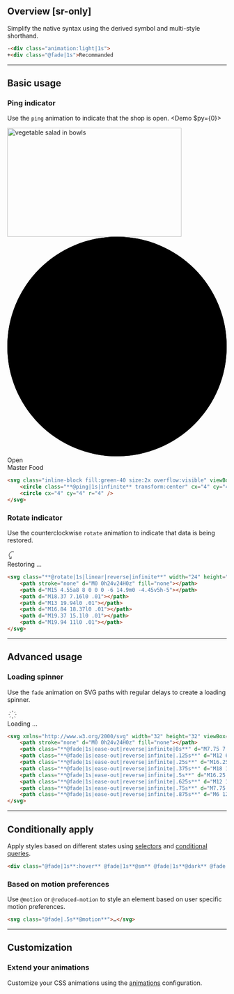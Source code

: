 ## Overview [sr-only]
<Overview />

Simplify the native syntax using the derived symbol and multi-style shorthand.
```html
-<div class="animation:light|1s">
+<div class="@fade|1s">Recommanded
```

---

## Basic usage
### Ping indicator
Use the `ping` animation to indicate that the shop is open.
<Demo $py={0}>
    <div className="app-panel rel">
        <Image src="/images/vegetable-salad-in-bowls.jpg" width="400" height="250" className="aspect:400/250 untouchable" alt="vegetable salad in bowls" />
        <div className="fg:strong abs bottom:0 w:full p:12x|35|30|35 gradient(0deg,base|0%,base/0|100%)">
            <svg className="inline-block fill:green-40 size:2x overflow:visible" viewBox="0 0 8 8" xmlns="http://www.w3.org/2000/svg">
                <circle className="@ping|1s|infinite transform:center" cx="4" cy="4" r="4" />
                <circle cx="4" cy="4" r="4" />
            </svg>
            <span className="ml:10 font:12 font:semibold">Open</span>
            <div className="font:bold mt:10 font:20 ls:-.025em">Master Food</div>
        </div>
    </div>
</Demo>
```html
<svg class="inline-block fill:green-40 size:2x overflow:visible" viewBox="0 0 8 8" xmlns="http://www.w3.org/2000/svg">
    <circle class="**@ping|1s|infinite** transform:center" cx="4" cy="4" r="4" />
    <circle cx="4" cy="4" r="4" />
</svg>
```

### Rotate indicator
Use the counterclockwise `rotate` animation to indicate that data is being restored.
<Demo>
    <div className="app-float">
        <svg className="@rotate|1s|linear|reverse|infinite" width="24" height="24" viewBox="0 0 24 24" strokeWidth="2" stroke="currentColor" fill="none" strokeLinecap="round" strokeLinejoin="round" xmlns="http://www.w3.org/2000/svg" >
            <path stroke="none" d="M0 0h24v24H0z" fill="none"></path>
            <path d="M15 4.55a8 8 0 0 0 -6 14.9m0 -4.45v5h-5"></path>
            <path d="M18.37 7.16l0 .01"></path>
            <path d="M13 19.94l0 .01"></path>
            <path d="M16.84 18.37l0 .01"></path>
            <path d="M19.37 15.1l0 .01"></path>
            <path d="M19.94 11l0 .01"></path>
        </svg>
        <div className="ml:10 font:14 font:medium fg:strong">Restoring ...</div>
    </div>
</Demo>
```html
<svg class="**@rotate|1s|linear|reverse|infinite**" width="24" height="24" viewBox="0 0 24 24" stroke-width="2" stroke="currentColor" fill="none" stroke-linecap="round" stroke-linejoin="round" xmlns="http://www.w3.org/2000/svg">
    <path stroke="none" d="M0 0h24v24H0z" fill="none"></path>
    <path d="M15 4.55a8 8 0 0 0 -6 14.9m0 -4.45v5h-5"></path>
    <path d="M18.37 7.16l0 .01"></path>
    <path d="M13 19.94l0 .01"></path>
    <path d="M16.84 18.37l0 .01"></path>
    <path d="M19.37 15.1l0 .01"></path>
    <path d="M19.94 11l0 .01"></path>
</svg>
```

---

## Advanced usage
### Loading spinner
Use the `fade` animation on SVG paths with regular delays to create a loading spinner.
<Demo>
    <div className="app-float">
        <svg xmlns="http://www.w3.org/2000/svg" width="24" height="24" viewBox="0 0 24 24" strokeWidth="2" stroke="currentColor" fill="none" strokeLinecap="round" strokeLinejoin="round">
            <path stroke="none" d="M0 0h24v24H0z" fill="none"></path>
            <path className="@fade|1s|ease-out|reverse|infinite|0s" d="M7.75 7.75l-2.15 -2.15"></path>
            <path className="@fade|1s|ease-out|reverse|infinite|.125s" d="M12 6l0 -3"></path>
            <path className="@fade|1s|ease-out|reverse|infinite|.25s" d="M16.25 7.75l2.15 -2.15"></path>
            <path className="@fade|1s|ease-out|reverse|infinite|.375s" d="M18 12l3 0"></path>
            <path className="@fade|1s|ease-out|reverse|infinite|.5s" d="M16.25 16.25l2.15 2.15"></path>
            <path className="@fade|1s|ease-out|reverse|infinite|.625s" d="M12 18l0 3"></path>
            <path className="@fade|1s|ease-out|reverse|infinite|.75s" d="M7.75 16.25l-2.15 2.15"></path>
            <path className="@fade|1s|ease-out|reverse|infinite|.875s" d="M6 12l-3 0"></path>
        </svg>
        <div className="ml:10 font:14 font:medium fg:strong">Loading ...</div>
    </div>
</Demo>
```html
<svg xmlns="http://www.w3.org/2000/svg" width="32" height="32" viewBox="0 0 24 24" stroke-width="2" stroke="currentColor" fill="none" stroke-linecap="round" stroke-linejoin="round">
    <path stroke="none" d="M0 0h24v24H0z" fill="none"></path>
    <path class="**@fade|1s|ease-out|reverse|infinite|0s**" d="M7.75 7.75l-2.15 -2.15"></path>
    <path class="**@fade|1s|ease-out|reverse|infinite|.125s**" d="M12 6l0 -3"></path>
    <path class="**@fade|1s|ease-out|reverse|infinite|.25s**" d="M16.25 7.75l2.15 -2.15"></path>
    <path class="**@fade|1s|ease-out|reverse|infinite|.375s**" d="M18 12l3 0"></path>
    <path class="**@fade|1s|ease-out|reverse|infinite|.5s**" d="M16.25 16.25l2.15 2.15"></path>
    <path class="**@fade|1s|ease-out|reverse|infinite|.625s**" d="M12 18l0 3"></path>
    <path class="**@fade|1s|ease-out|reverse|infinite|.75s**" d="M7.75 16.25l-2.15 2.15"></path>
    <path class="**@fade|1s|ease-out|reverse|infinite|.875s**" d="M6 12l-3 0"></path>
</svg>
```

---

## Conditionally apply
Apply styles based on different states using [selectors](/docs/state-selectors) and [conditional queries](/docs/conditional-queries).
```html
<div class="@fade|1s**:hover** @fade|1s**@sm** @fade|1s**@dark** @fade|1s**@print**">…</div>
```

### Based on motion preferences
Use `@motion` or `@reduced-motion` to style an element based on user specific motion preferences.
```html
<svg class="@fade|.5s**@motion**">…</svg>
```

---

## Customization


### Extend your animations
Customize your CSS animations using the [animations](/docs/animations) configuration.
<CustomKeyframesOverview />